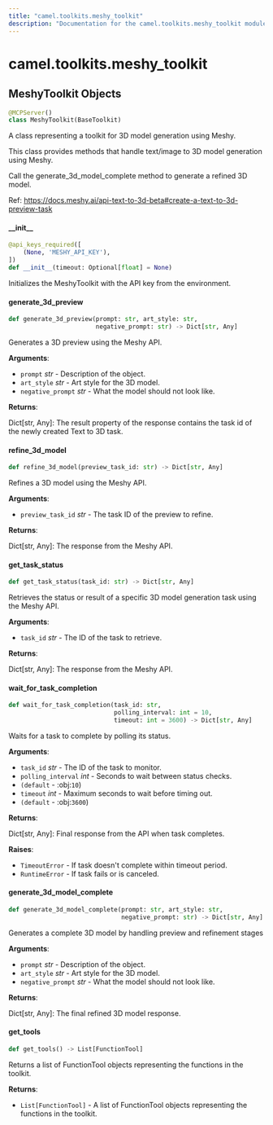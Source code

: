 ```yaml
---
title: "camel.toolkits.meshy_toolkit"
description: "Documentation for the camel.toolkits.meshy_toolkit module"
---
```


<a id="camel.toolkits.meshy_toolkit"></a>

# camel.toolkits.meshy\_toolkit

<a id="camel.toolkits.meshy_toolkit.MeshyToolkit"></a>

## MeshyToolkit Objects

```python
@MCPServer()
class MeshyToolkit(BaseToolkit)
```

A class representing a toolkit for 3D model generation using Meshy.

This class provides methods that handle text/image to 3D model
generation using Meshy.

Call the generate_3d_model_complete method to generate a refined 3D model.

Ref:
https://docs.meshy.ai/api-text-to-3d-beta#create-a-text-to-3d-preview-task

<a id="camel.toolkits.meshy_toolkit.MeshyToolkit.__init__"></a>

#### \_\_init\_\_

```python
@api_keys_required([
    (None, 'MESHY_API_KEY'),
])
def __init__(timeout: Optional[float] = None)
```

Initializes the MeshyToolkit with the API key from the
environment.

<a id="camel.toolkits.meshy_toolkit.MeshyToolkit.generate_3d_preview"></a>

#### generate\_3d\_preview

```python
def generate_3d_preview(prompt: str, art_style: str,
                        negative_prompt: str) -> Dict[str, Any]
```

Generates a 3D preview using the Meshy API.

**Arguments**:

- `prompt` _str_ - Description of the object.
- `art_style` _str_ - Art style for the 3D model.
- `negative_prompt` _str_ - What the model should not look like.
  

**Returns**:

  Dict[str, Any]: The result property of the response contains the
  task id of the newly created Text to 3D task.

<a id="camel.toolkits.meshy_toolkit.MeshyToolkit.refine_3d_model"></a>

#### refine\_3d\_model

```python
def refine_3d_model(preview_task_id: str) -> Dict[str, Any]
```

Refines a 3D model using the Meshy API.

**Arguments**:

- `preview_task_id` _str_ - The task ID of the preview to refine.
  

**Returns**:

  Dict[str, Any]: The response from the Meshy API.

<a id="camel.toolkits.meshy_toolkit.MeshyToolkit.get_task_status"></a>

#### get\_task\_status

```python
def get_task_status(task_id: str) -> Dict[str, Any]
```

Retrieves the status or result of a specific 3D model generation
task using the Meshy API.

**Arguments**:

- `task_id` _str_ - The ID of the task to retrieve.
  

**Returns**:

  Dict[str, Any]: The response from the Meshy API.

<a id="camel.toolkits.meshy_toolkit.MeshyToolkit.wait_for_task_completion"></a>

#### wait\_for\_task\_completion

```python
def wait_for_task_completion(task_id: str,
                             polling_interval: int = 10,
                             timeout: int = 3600) -> Dict[str, Any]
```

Waits for a task to complete by polling its status.

**Arguments**:

- `task_id` _str_ - The ID of the task to monitor.
- `polling_interval` _int_ - Seconds to wait between status checks.
- `(default` - :obj:`10`)
- `timeout` _int_ - Maximum seconds to wait before timing out.
- `(default` - :obj:`3600`)
  

**Returns**:

  Dict[str, Any]: Final response from the API when task completes.
  

**Raises**:

- `TimeoutError` - If task doesn't complete within timeout period.
- `RuntimeError` - If task fails or is canceled.

<a id="camel.toolkits.meshy_toolkit.MeshyToolkit.generate_3d_model_complete"></a>

#### generate\_3d\_model\_complete

```python
def generate_3d_model_complete(prompt: str, art_style: str,
                               negative_prompt: str) -> Dict[str, Any]
```

Generates a complete 3D model by handling preview and refinement
stages

**Arguments**:

- `prompt` _str_ - Description of the object.
- `art_style` _str_ - Art style for the 3D model.
- `negative_prompt` _str_ - What the model should not look like.
  

**Returns**:

  Dict[str, Any]: The final refined 3D model response.

<a id="camel.toolkits.meshy_toolkit.MeshyToolkit.get_tools"></a>

#### get\_tools

```python
def get_tools() -> List[FunctionTool]
```

Returns a list of FunctionTool objects representing the
functions in the toolkit.

**Returns**:

- `List[FunctionTool]` - A list of FunctionTool objects
  representing the functions in the toolkit.


